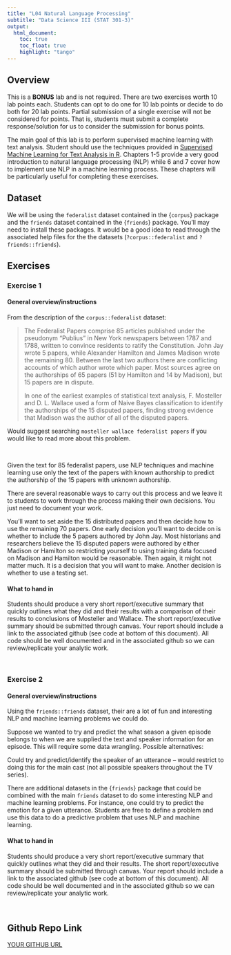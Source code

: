 ```yaml
---
title: "L04 Natural Language Processing"
subtitle: "Data Science III (STAT 301-3)"
output: 
  html_document:
    toc: true
    toc_float: true
    highlight: "tango"
---
```


## Overview

This is a **BONUS** lab and is not required. There are two exercises worth 10 lab points each. Students can opt to do one for 10 lab points or decide to do both for 20 lab points. Partial submission of a single exercise will not be considered for points. That is, students must submit a complete response/solution for us to consider the submission for bonus points.

The main goal of this lab is to perform supervised machine learning with text analysis. Student should use the techniques provided in [Supervised Machine Learning for Text Analysis in R](https://smltar.com/){target="_blank"}. Chapters 1-5 provide a very good introduction to natural language processing (NLP) while 6 and 7 cover how to implement use NLP in a machine learning process. These chapters will be particularly useful for completing these exercises. 

## Dataset

We will be using the `federalist` dataset contained in the {`corpus`} package and the `friends` dataset contained in the {`friends`} package. You'll may need to install these packages. It would be a good idea to read through the associated help files for the the datasets (`?corpus::federalist` and `?friends::friends`).

## Exercises

### Exercise 1

#### General overview/instructions

From the description of the `corpus::federalist` dataset:

>The Federalist Papers comprise 85 articles published under the pseudonym “Publius” in New York newspapers between 1787 and 1788, written to convince residents to ratify the Constitution. John Jay wrote 5 papers, while Alexander Hamilton and James Madison wrote the remaining 80. Between the last two authors there are conflicting accounts of which author wrote which paper. Most sources agree on the authorships of 65 papers (51 by Hamilton and 14 by Madison), but 15 papers are in dispute.
>
>In one of the earliest examples of statistical text analysis, F. Mosteller and D. L. Wallace used a form of Naive Bayes classification to identify the authorships of the 15 disputed papers, finding strong evidence that Madison was the author of all of the disputed papers.

Would suggest searching `mosteller wallace federalist papers` if you would like to read more about this problem. 

<br>

Given the text for 85 federalist papers, use NLP techniques and machine learning use only the text of the papers with known authorship to predict the authorship of the 15 papers with unknown authorship. 

There are several reasonable ways to carry out this process and we leave it to students to work through the process making their own decisions. You just need to document your work. 

You'll want to set aside the 15 distributed papers and then decide how to use the remaining 70 papers. One early decision you'll want to decide on is whether to include the 5 papers authored by John Jay. Most historians and researchers believe the 15 disputed papers were authored by either Madison or Hamilton so restricting yourself to using training data focused on Madison and Hamilton would be reasonable. Then again, it might not matter much. It is a decision that you will want to make. Another decision is whether to use a testing set.

#### What to hand in

Students should produce a very short report/executive summary that quickly outlines what they did and their results with a comparison of their results to conclusions of Mosteller and Wallace. The short report/executive summary should be submitted through canvas. Your report should include a link to the associated github (see code at bottom of this document). All code should be well documented and in the associated github so we can review/replicate your analytic work. 

<br>

### Exercise 2

#### General overview/instructions

Using the `friends::friends` dataset, their are a lot of fun and interesting NLP and machine learning problems we could do. 

Suppose we wanted to try and predict the what season a given episode belongs to when we are supplied the text and speaker information for an episode. This will require some data wrangling. 
Possible alternatives:

Could try and predict/identify the speaker of an utterance -- would restrict to doing this for the main cast (not all possible speakers throughout the TV series).

There are additional datasets in the {`friends`} package that could be combined with the main `friends` dataset to do some interesting NLP and machine learning problems. For instance, one could try to predict the emotion for a given utterance. Students are free to define a problem and use this data to do a predictive problem that uses NLP and machine learning. 

#### What to hand in

Students should produce a very short report/executive summary that quickly outlines what they did and their results. The short report/executive summary should be submitted through canvas. Your report should include a link to the associated github (see code at bottom of this document). All code should be well documented and in the associated github so we can review/replicate your analytic work. 

<br>

## Github Repo Link

[YOUR GITHUB URL](YOUR-GITHUB-URL){target="_blank"}
